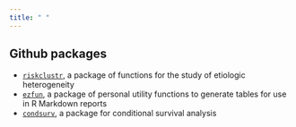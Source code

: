 ---
title: " "
---

<link rel="stylesheet" href="styles.css" type="text/css">

## Github packages

- [`riskclustr`](https://cran.r-project.org/web/packages/riskclustr/index.html), a package of functions for the study of etiologic heterogeneity
- [`ezfun`](https://github.com/zabore/ezfun), a package of personal utility functions to generate tables for use in R Markdown reports
- [`condsurv`](https://github.com/zabore/condsurv), a package for conditional survival analysis


